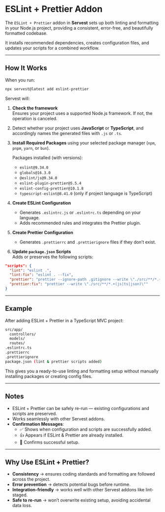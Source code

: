 # ESLint + Prettier Addon

The `ESLint + Prettier` addon in **Servest** sets up both linting and formatting in your Node.js project, providing a consistent, error-free, and beautifully formatted codebase.

It installs recommended dependencies, creates configuration files, and updates your scripts for a combined workflow.

---

## How It Works

When you run:

```bash
npx servest@latest add eslint-prettier
```

Servest will:

1. **Check the framework**  
   Ensures your project uses a supported Node.js framework. If not, the operation is canceled.

2. Detect whether your project uses **JavaScript** or **TypeScript**, and accordingly names the generated files with `.js` or `.ts`.

3. **Install Required Packages** using your selected package manager (`npm`, `pnpm`, `yarn`, or `bun`).

   Packages installed (with versions):
   - `eslint@9.34.0`
   - `globals@16.3.0`
   - `@eslint/js@9.34.0`
   - `eslint-plugin-prettier@5.5.4`
   - `eslint-config-prettier@10.1.8`
   - `typescript-eslint@8.41.0` (only if project language is TypeScript)

4. **Create ESLint Configuration**
   - Generates `.eslintrc.js` or `.eslintrc.ts` depending on your language.
   - Adds recommended rules and integrates the Prettier plugin.

5. **Create Prettier Configuration**
   - Generates `.prettierrc` and `.prettierignore` files if they don’t exist.

6. **Update `package.json` Scripts**  
   Adds or preserves the following scripts:

```json
"scripts": {
  "lint": "eslint .",
  "lint:fix": "eslint . --fix",
  "prettier": "prettier --ignore-path .gitignore --write \"./src/**/*.+(js|ts|json)\"",
  "prettier:fix": "prettier --write \"./src/**/*.+(js|ts|json)\""
}
```

---

## Example

After adding ESLint + Prettier in a TypeScript MVC project:

```bash
src/app/
  controllers/
  models/
  routes/
.eslintrc.ts
.prettierrc
.prettierignore
package.json (lint & prettier scripts added)
```

This gives you a ready-to-use linting and formatting setup without manually installing packages or creating config files.

---

## Notes

- ESLint + Prettier can be safely re-run — existing configurations and scripts are preserved.
- Works seamlessly with other Servest addons.
- **Confirmation Messages**:
  - ✅ Shows when configuration and scripts are successfully added.
  - 👍 Appears if ESLint & Prettier are already installed.
  - 🎉 Confirms successful setup.

---

## Why Use ESLint + Prettier?

- **Consistency** → ensures coding standards and formatting are followed across the project.
- **Error prevention** → detects potential bugs before runtime.
- **Integration-friendly** → works well with other Servest addons like lint-staged.
- **Safe to re-run** → won’t overwrite existing setup, avoiding accidental data loss.
